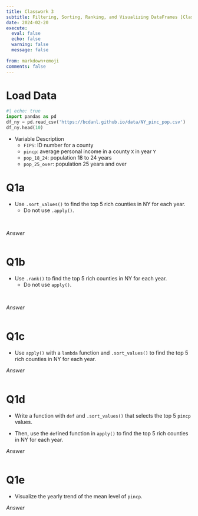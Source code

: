 ```yaml
---
title: Classwork 3
subtitle: Filtering, Sorting, Ranking, and Visualizing DataFrames [Classwork 3 may be subject to change during the Module.]
date: 2024-02-20
execute: 
  eval: false
  echo: false
  warning: false
  message: false
  
from: markdown+emoji
comments: false
---
```

# Load Data

```python
#| echo: true
import pandas as pd
df_ny = pd.read_csv('https://bcdanl.github.io/data/NY_pinc_pop.csv')
df_ny.head(10)
```

-   Variable Description
    -   `FIPS`: ID number for a county
    -   `pincp`: average personal income in a county `X` in year `Y`
    -   `pop_18_24`: population 18 to 24 years
    -   `pop_25_over`: population 25 years and over

# Q1a

-   Use `.sort_values()` to find the top 5 rich counties in NY for each year.
    -   Do not use `.apply()`.

<br>

*Answer*
```python

```

# Q1b

-   Use `.rank()` to find the top 5 rich counties in NY for each year.
    -   Do not use `apply()`.

<br>

*Answer*
```python

```

# Q1c

-   Use `apply()` with a `lambda` function and `.sort_values()` to find the top 5 rich counties in NY for each year.
<br>

*Answer*
```python

```

# Q1d

-   Write a function with `def` and `.sort_values()` that selects the top 5 `pincp` values.

-   Then, use the `def`ined function in `apply()` to find the top 5 rich counties in NY for each year.
<br>

*Answer*
```python

```



# Q1e

-   Visualize the yearly trend of the mean level of `pincp`.
<br>

*Answer*
```python

```


